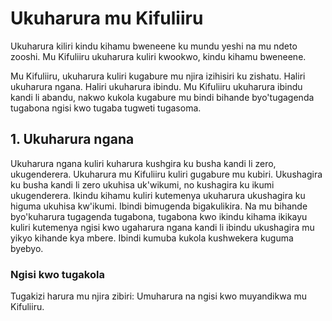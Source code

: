 # Ukuharura mu Kifuliiru

Ukuharura kiliri kindu kihamu bweneene ku mundu yeshi na mu ndeto zooshi. Mu Kifuliiru ukuharura kuliri kwookwo, kindu kihamu bweneene.

Mu Kifuliiru, ukuharura kuliri kugabure mu njira izihisiri ku zishatu. Haliri ukuharura ngana. Haliri ukuharura ibindu. Mu Kifuliiru ukuharura ibindu kandi li abandu, nakwo kukola kugabure mu bindi bihande byo'tugagenda tugabona ngisi kwo tugaba tugweti tugasoma.

## 1. Ukuharura ngana

Ukuharura ngana kuliri kuharura kushgira ku busha kandi li zero, ukugenderera. Ukuharura mu Kifuliiru kuliri gugabure mu kubiri. Ukushagira ku busha kandi li zero ukuhisa uk'wikumi, no kushagira ku ikumi ukugenderera.
Ikindu kihamu kuliri kutemenya ukuharura ukushagira ku higuma ukuhisa kw'ikumi. Ibindi bimugenda bigakulikira. Na mu bihande byo'kuharura tugagenda tugabona, tugabona kwo ikindu kihama ikikayu kuliri kutemenya ngisi kwo ugaharura ngana kandi li ibindu ukushagira mu yikyo kihande kya mbere. Ibindi kumuba kukola kushwekera kuguma byebyo.

### Ngisi kwo tugakola

Tugakizi harura mu njira zibiri: Umuharura na ngisi kwo muyandikwa mu Kifuliiru.
